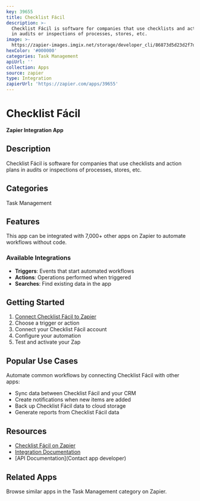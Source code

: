 ```yaml
---
key: 39655
title: Checklist Fácil
description: >-
  Checklist Fácil is software for companies that use checklists and action plans
  in audits or inspections of processes, stores, etc.
image: >-
  https://zapier-images.imgix.net/storage/developer_cli/86873d5d23d2f7d6023afa7ff948e158.png?auto=format%2Ccompress&ixlib=python-3.0.0&q=50
hexColor: '#000000'
categories: Task Management
apiUrl: ''
collection: Apps
source: zapier
type: Integration
zapierUrl: 'https://zapier.com/apps/39655'
---
```

# Checklist Fácil

**Zapier Integration App**

## Description

Checklist Fácil is software for companies that use checklists and action plans in audits or inspections of processes, stores, etc.

## Categories

Task Management

## Features

This app can be integrated with 7,000+ other apps on Zapier to automate workflows without code.

### Available Integrations

- **Triggers**: Events that start automated workflows
- **Actions**: Operations performed when triggered
- **Searches**: Find existing data in the app

## Getting Started

1. [Connect Checklist Fácil to Zapier](https://zapier.com/apps/39655)
2. Choose a trigger or action
3. Connect your Checklist Fácil account
4. Configure your automation
5. Test and activate your Zap

## Popular Use Cases

Automate common workflows by connecting Checklist Fácil with other apps:

- Sync data between Checklist Fácil and your CRM
- Create notifications when new items are added
- Back up Checklist Fácil data to cloud storage
- Generate reports from Checklist Fácil data

## Resources

- [Checklist Fácil on Zapier](https://zapier.com/apps/39655)
- [Integration Documentation](https://zapier.com/apps/39655/integrations)
- [API Documentation](Contact app developer)

## Related Apps

Browse similar apps in the Task Management category on Zapier.

